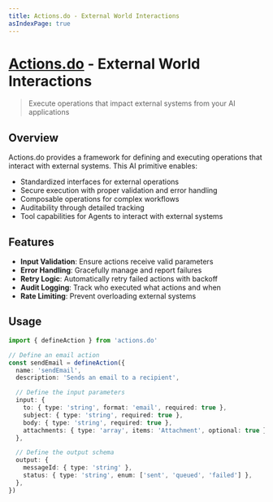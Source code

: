 ```yaml
---
title: Actions.do - External World Interactions
asIndexPage: true
---
```


# [Actions.do](https://actions.do) - External World Interactions

> Execute operations that impact external systems from your AI applications

## Overview

Actions.do provides a framework for defining and executing operations that interact with external systems. This AI primitive enables:

- Standardized interfaces for external operations
- Secure execution with proper validation and error handling
- Composable operations for complex workflows
- Auditability through detailed tracking
- Tool capabilities for Agents to interact with external systems

## Features

- **Input Validation**: Ensure actions receive valid parameters
- **Error Handling**: Gracefully manage and report failures
- **Retry Logic**: Automatically retry failed actions with backoff
- **Audit Logging**: Track who executed what actions and when
- **Rate Limiting**: Prevent overloading external systems

## Usage

```typescript
import { defineAction } from 'actions.do'

// Define an email action
const sendEmail = defineAction({
  name: 'sendEmail',
  description: 'Sends an email to a recipient',

  // Define the input parameters
  input: {
    to: { type: 'string', format: 'email', required: true },
    subject: { type: 'string', required: true },
    body: { type: 'string', required: true },
    attachments: { type: 'array', items: 'Attachment', optional: true },
  },

  // Define the output schema
  output: {
    messageId: { type: 'string' },
    status: { type: 'string', enum: ['sent', 'queued', 'failed'] },
  },
})
```
